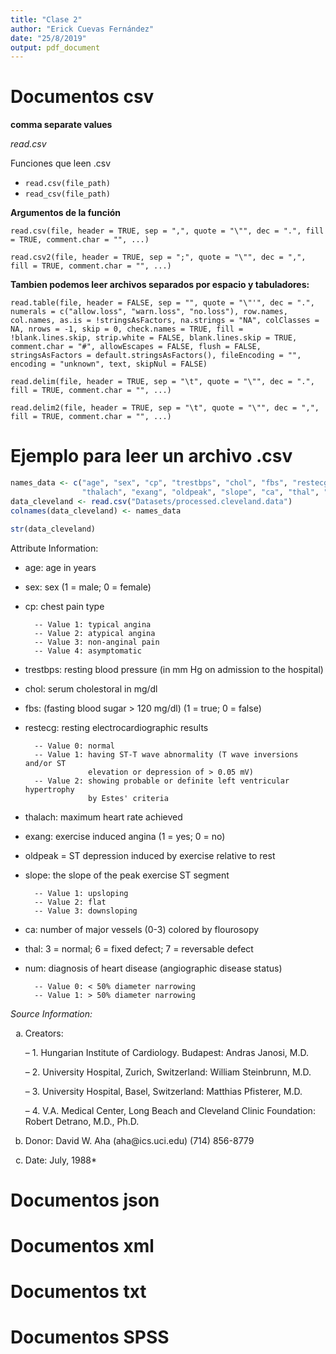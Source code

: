 ```yaml
---
title: "Clase 2"
author: "Erick Cuevas Fernández"
date: "25/8/2019"
output: pdf_document
---
```

# Documentos csv
**comma separate values**

*read.csv*

Funciones que leen .csv 

- `read.csv(file_path)`
- `read_csv(file_path)`

**Argumentos de la función**

`read.csv(file, header = TRUE, sep = ",", quote = "\"", dec = ".", fill = TRUE, comment.char = "", ...)`

`read.csv2(file, header = TRUE, sep = ";", quote = "\"", dec = ",", fill = TRUE, comment.char = "", ...)`

**Tambien podemos leer archivos separados por espacio y tabuladores:**

`read.table(file, header = FALSE, sep = "", quote = "\"'", dec = ".", numerals = c("allow.loss", "warn.loss", "no.loss"), row.names, col.names, as.is = !stringsAsFactors, na.strings = "NA", colClasses = NA, nrows = -1, skip = 0, check.names = TRUE, fill = !blank.lines.skip, strip.white = FALSE, blank.lines.skip = TRUE, comment.char = "#", allowEscapes = FALSE, flush = FALSE, stringsAsFactors = default.stringsAsFactors(), fileEncoding = "", encoding = "unknown", text, skipNul = FALSE)`

`read.delim(file, header = TRUE, sep = "\t", quote = "\"", dec = ".", fill = TRUE, comment.char = "", ...)`

`read.delim2(file, header = TRUE, sep = "\t", quote = "\"", dec = ",", fill = TRUE, comment.char = "", ...)`

# Ejemplo para leer un archivo .csv
```r
names_data <- c("age", "sex", "cp", "trestbps", "chol", "fbs", "restecg",
                "thalach", "exang", "oldpeak", "slope", "ca", "thal", "num")
data_cleveland <- read.csv("Datasets/processed.cleveland.data")
colnames(data_cleveland) <- names_data

str(data_cleveland)

```

Attribute Information:

- age: age in years

- sex: sex (1 = male; 0 = female)

- cp: chest pain type

        -- Value 1: typical angina
        -- Value 2: atypical angina
        -- Value 3: non-anginal pain
        -- Value 4: asymptomatic
        
- trestbps: resting blood pressure (in mm Hg on admission to the hospital)

- chol: serum cholestoral in mg/dl

- fbs: (fasting blood sugar > 120 mg/dl)  (1 = true; 0 = false)

- restecg: resting electrocardiographic results

        -- Value 0: normal
        -- Value 1: having ST-T wave abnormality (T wave inversions and/or ST 
                    elevation or depression of > 0.05 mV)
        -- Value 2: showing probable or definite left ventricular hypertrophy
                    by Estes' criteria

- thalach: maximum heart rate achieved

- exang: exercise induced angina (1 = yes; 0 = no)

- oldpeak = ST depression induced by exercise relative to rest

- slope: the slope of the peak exercise ST segment

        -- Value 1: upsloping
        -- Value 2: flat
        -- Value 3: downsloping
        
- ca: number of major vessels (0-3) colored by flourosopy

- thal: 3 = normal; 6 = fixed defect; 7 = reversable defect

- num: diagnosis of heart disease (angiographic disease status)

        -- Value 0: < 50% diameter narrowing
        -- Value 1: > 50% diameter narrowing

*Source Information:*

   (a) Creators: 
   
       -- 1. Hungarian Institute of Cardiology. Budapest: Andras Janosi, M.D.
       
       -- 2. University Hospital, Zurich, Switzerland: William Steinbrunn, M.D.
       
       -- 3. University Hospital, Basel, Switzerland: Matthias Pfisterer, M.D.
       
       -- 4. V.A. Medical Center, Long Beach and Cleveland Clinic Foundation:
             Robert Detrano, M.D., Ph.D.
             
   (b) Donor: David W. Aha (aha@ics.uci.edu) (714) 856-8779   
   
   (c) Date: July, 1988*

# Documentos json

# Documentos xml

# Documentos txt

# Documentos SPSS

